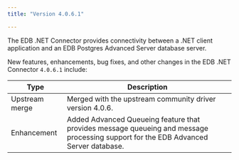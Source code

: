 ```yaml
---
title: "Version 4.0.6.1"

---
```

The EDB .NET Connector provides connectivity between a .NET client application and an EDB Postgres Advanced Server database server.

New features, enhancements, bug fixes, and other changes in the EDB .NET Connector `4.0.6.1` include:

| Type           | Description                                                                                                                         |
|----------------|-------------------------------------------------------------------------------------------------------------------------------------|
| Upstream merge | Merged with the upstream community driver version 4.0.6.                                                                            |
| Enhancement    | Added Advanced Queueing feature that provides message queueing and message processing support for the EDB Advanced Server database. |

